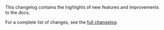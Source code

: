 This changelog contains the highlights of new features and improvements to the docs. 

For a complete list of changes, see the [full changelog](https://github.com/fern-api/fern/blob/main/docs/CHANGELOG.md).
